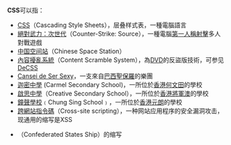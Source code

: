 {{noteTA
|1=zh-cn:反恐精英:起源; zh-tw:絕對武力：次世代;
|2=zh-cn:跨网站脚本; zh-tw:跨網站指令碼;
}}
'''CSS'''可以指：
* [[CSS|CSS]]（Cascading Style Sheets），层叠样式表，一種電腦語言
* [[絕對武力：次世代|絕對武力：次世代]]（Counter-Strike: Source），一種電腦[[第一人稱射擊|第一人稱射擊]]多人對戰遊戲
* [[中国空间站|中国空间站]]（Chinese Space Station）
* [[內容擾亂系統|內容擾亂系統]]（Content Scramble System），為[[DVD|DVD]]的反盜版技術，可参见[[DeCSS|DeCSS]]
* [[Cansei_de_Ser_Sexy|Cansei de Ser Sexy]]，一支來自[[巴西|巴西]][[聖保羅|聖保羅]]的樂團
* [[迦密中學|迦密中學]] (Carmel Secondary School)，一所位於[[香港|香港]][[何文田|何文田]]的學校
* [[啟思中學|啟思中學]]（Creative Secondary School），一所位於[[香港|香港]][[將軍澳|將軍澳]]的學校
* [[鐘聲學校|鐘聲學校]]﹙Chung Sing School﹚，一所位於[[香港|香港]][[元朗|元朗]]的學校
* [[跨網站指令碼|跨網站指令碼]]（Cross-site scripting），一种网站应用程序的安全漏洞攻击，现通用的缩写是XSS
* {{tsl|en|Confederate States Ship|美利堅邦联船舰}}（Confederated States Ship）的缩写
{{disambig|Cat=三字拉丁字母缩写消歧义}}